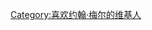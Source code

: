 
{{noteTA
|1 = zh-cn:梅尔; zh-tw:梅爾; zh-hk:梅爾;
|2 = zh-cn:约翰; zh-tw:約翰; zh-hk:約翰;
}}{{Userbox
  |border-c = #636363
  |border-s = 1
  |id-c     = white
  |id-s     = 12
  |id-fc    = #1f9db9
  |info-c   = #636363
  |info-s   = 10
  |info-fc  = #fff
  |id       = '''JM'''
  |info     = <div class="center">'''喜欢新吉他之神'''</div><br ><div class="center">[[约翰·梅尔|<span style="color: #1f9db9;">'''约翰·梅尔'''</span>]]。</div>
}}

[[Category:喜欢约翰·梅尔的维基人]]